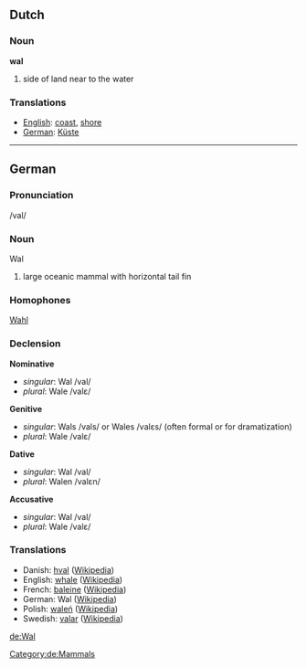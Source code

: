 == Dutch ==
=== Noun ===

'''wal'''

#side of land near to the water

=== Translations ===
*[[English]]: [[coast]], [[shore]]
*[[German]]: [[Küste]]

----

== German ==
[[Category:de:Mammals]]
=== Pronunciation ===

/val/

=== Noun ===

Wal

#large oceanic mammal with horizontal tail fin


=== Homophones ===

[[Wahl]]


=== Declension ===

'''Nominative'''
*''singular'': Wal /val/
*''plural'': Wale /valɛ/

'''Genitive'''
*''singular'': Wals /vals/ or Wales /valɛs/ (often formal or for dramatization)
*''plural'': Wale /valɛ/

'''Dative'''
*''singular'': Wal /val/
*''plural'': Walen /valɛn/

'''Accusative'''
*''singular'': Wal /val/
*''plural'': Wale /valɛ/


=== Translations ===
*Danish: [[hval]] ([http://da.wikipedia.org/wiki/Hval Wikipedia])
*English: [[whale]] ([http://www.wikipedia.org/wiki/Whale Wikipedia])
*French: [[baleine]] ([http://fr.wikipedia.org/wiki/Baleine Wikipedia])
*German: Wal ([http://de.wikipedia.org/wiki/Wal Wikipedia])
*Polish: [[waleń]] ([http://pl.wikipedia.org/wiki/Walenie Wikipedia])
*Swedish: [[valar]] ([http://sv.wikipedia.org/wiki/Valar Wikipedia])

[[de:Wal]]